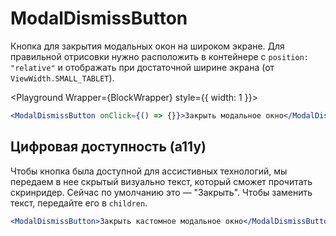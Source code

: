 <Overview>

# ModalDismissButton

Кнопка для закрытия модальных окон на широком экране.
Для правильной отрисовки нужно расположить в контейнере с `position: "relative"` и отображать при достаточной ширине экрана
(от `ViewWidth.SMALL_TABLET`).

</Overview>


<Playground Wrapper={BlockWrapper} style={{ width: 1 }}>
  ```jsx
  <ModalDismissButton onClick={() => {}}>Закрыть модальное окно</ModalDismissButton>
  ```
</Playground>

## Цифровая доступность (a11y)

Чтобы кнопка была доступной для ассистивных технологий, мы передаем в нее скрытый визуально текст,
который сможет прочитать скринридер. Сейчас по умолчанию это — "Закрыть".
Чтобы заменить текст, передайте его в `children`.

```jsx
<ModalDismissButton>Закрыть кастомное модальное окно</ModalDismissButton>
```
